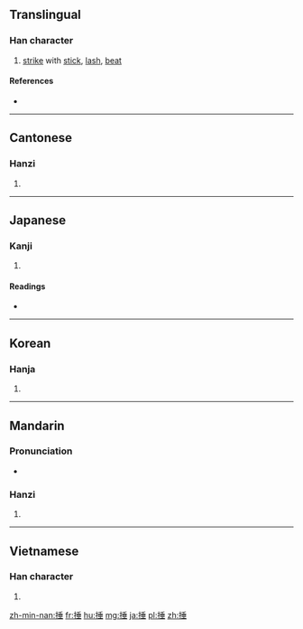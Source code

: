 {{also|搥}}
==Translingual==

===Han character===
{{Han char|rn=64|rad=手|as=08|sn=11|four=5201<sub>4</sub>|canj=手竹十一 (QHJM)|ids=⿰[[扌]][[垂]]}}

# [[strike]] with [[stick]], [[lash]], [[beat]]

====References====
* {{Han ref|kx=0435.230|dkj=12215|dj=0785.070|hdz=31897.130|uh=6376|ud=25462|bh=B4A8|bd=46248}}

----

==Cantonese==

===Hanzi===
{{yue-hanzi|jyut=|y=cheui4}}

# {{defn|lang=yue|sort=手08}}

----

==Japanese==

===Kanji===
{{ja-kanji|grade=|rs=手08}}

# {{defn|lang=ja|sort=手08}}

====Readings====
* {{ja-readings|on=[[すい]] (sui), [[た]] (ta)|kun=[[むちうつ]] (muchiutsu), [[うつ]] (utsu), [[つく]] (tsuku)}}

----

==Korean==

===Hanja===
{{ko-hanja|hangeul=추|eumhun=|rv=chu|mr=ch'u|y=chwu}}

# {{defn|lang=ko|sort=手08}}

----

==Mandarin==

===Pronunciation===
* {{audio|Zh-chuí.ogg|Audio|lang=cmn}}

===Hanzi===
{{cmn-hanzi|pin=[[chuí]] ([[chui2]]), [[qiè]] ([[qie4]])|wg=ch'ui<sup>2</sup>, ch'ieh<sup>4</sup>}}
{{defn|lang=cmn|sort=手08}}

# {{defn|lang=cmn}}

----

==Vietnamese==

===Han character===
{{vi-hantu|[[chúy]], [[chúi]], [[chuỳ]], [[dồi]], [[thuỳ]], [[truỳ]]|rs=手08}}

# {{defn|lang=vi|sort=手08}}

[[zh-min-nan:捶]]
[[fr:捶]]
[[hu:捶]]
[[mg:捶]]
[[ja:捶]]
[[pl:捶]]
[[zh:捶]]